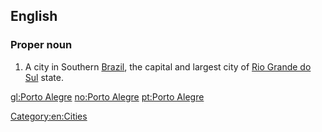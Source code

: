 ==English==

===Proper noun===
{{en-proper noun|head=[[porto|Porto]] [[alegre|Alegre]]}}

# A city in Southern [[Brazil]], the capital and largest city of [[Rio Grande do Sul]] state.

[[Category:en:Cities]]

[[gl:Porto Alegre]]
[[no:Porto Alegre]]
[[pt:Porto Alegre]]